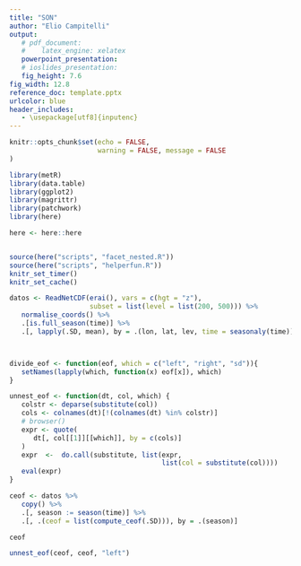 ```yaml
---
title: "SON"
author: "Elio Campitelli"
output: 
   # pdf_document:
   #    latex_engine: xelatex
   powerpoint_presentation:
   # ioslides_presentation:
   fig_height: 7.6
fig_width: 12.8
reference_doc: template.pptx
urlcolor: blue
header_includes:
   - \usepackage[utf8]{inputenc}
---
```



```r

knitr::opts_chunk$set(echo = FALSE,
                      warning = FALSE, message = FALSE
)

library(metR)
library(data.table)
library(ggplot2)
library(magrittr)
library(patchwork)
library(here)

here <- here::here


source(here("scripts", "facet_nested.R"))
source(here("scripts", "helperfun.R"))
knitr_set_timer()
knitr_set_cache()
```



```r
datos <- ReadNetCDF(erai(), vars = c(hgt = "z"),
                    subset = list(level = list(200, 500))) %>% 
   normalise_coords() %>% 
   .[is.full_season(time)] %>% 
   .[, lapply(.SD, mean), by = .(lon, lat, lev, time = seasonaly(time))]




```

```r


divide_eof <- function(eof, which = c("left", "right", "sd")){
   setNames(lapply(which, function(x) eof[x]), which)
}

unnest_eof <- function(dt, col, which) {
   colstr <- deparse(substitute(col))
   cols <- colnames(dt)[!(colnames(dt) %in% colstr)]
   # browser()
   expr <- quote(
      dt[, col[[1]][[which]], by = c(cols)]
   )
   expr  <-  do.call(substitute, list(expr, 
                                      list(col = substitute(col))))
   eval(expr)
}
```


```r
ceof <- datos %>% 
   copy() %>% 
   .[, season := season(time)] %>% 
   .[, .(ceof = list(compute_ceof(.SD))), by = .(season)]
```


```r
ceof
```



```r
unnest_eof(ceof, ceof, "left")
```

